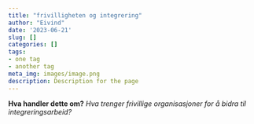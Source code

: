 ```yaml
---
title: "frivilligheten og integrering"
author: "Eivind"
date: '2023-06-21'
slug: []
categories: []
tags:
- one tag
- another tag
meta_img: images/image.png
description: Description for the page
---
```

__Hva handler dette om?__ _Hva trenger frivillige organisasjoner for å bidra til integreringsarbeid?_


